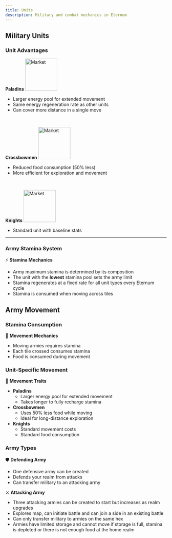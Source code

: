 ```yaml
---
title: Units
description: Military and combat mechanics in Eternum
---
```


## Military Units

### Unit Advantages

**Paladins** <img src="/resources/252.png" alt="Market" width="100" className="float-right" />

- Larger energy pool for extended movement
- Same energy regeneration rate as other units
- Can cover more distance in a single move

<br />

**Crossbowmen** <img src="/resources/251.png" alt="Market" width="100" className="float-right" />

- Reduced food consumption (50% less)
- More efficient for exploration and movement

<br />

**Knights** <img src="/resources/250.png" alt="Market" width="100" className="float-right" />

- Standard unit with baseline stats

---

### Army Stamina System

⚡ **Stamina Mechanics**

- Army maximum stamina is determined by its composition
- The unit with the **lowest** stamina pool sets the army limit
- Stamina regenerates at a fixed rate for all unit types every Eternum cycle
- Stamina is consumed when moving across tiles

## Army Movement

### Stamina Consumption

🏃 **Movement Mechanics**

- Moving armies requires stamina
- Each tile crossed consumes stamina
- Food is consumed during movement

### Unit-Specific Movement

💨 **Movement Traits**

- **Paladins**
  - Larger energy pool for extended movement
  - Takes longer to fully recharge stamina
- **Crossbowmen**
  - Uses 50% less food while moving
  - Ideal for long-distance exploration
- **Knights**
  - Standard movement costs
  - Standard food consumption

### Army Types

🛡️ **Defending Army**

- One defensive army can be created
- Defends your realm from attacks
- Can transfer military to an attacking army

⚔️ **Attacking Army**

- Three attacking armies can be created to start but increases as realm upgrades
- Explores map, can initiate battle and can join a side in an existing battle
- Can only transfer military to armies on the same hex
- Armies have limited storage and cannot move if storage is full, stamina is depleted or there is not enough food at the
  home realm
